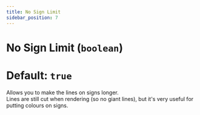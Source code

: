 ```yaml
---
title: No Sign Limit
sidebar_position: 7
---
```

# No Sign Limit (`boolean`)
# Default: `true`
Allows you to make the lines on signs longer.  
Lines are still cut when rendering (so no giant lines), but it's very useful for putting colours on signs.
